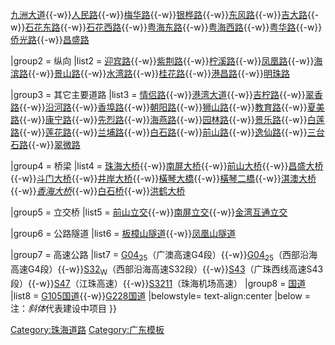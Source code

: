 {{Navbox
|name = 珠海主要道路
|title = <span style="color:#FFF">[[珠海市|<span style="color:#FFF">珠海市</span>]][[:Category:珠海道路|<span style="color:#FFF">主要道路</span>]]</span>
|above = 
|image = 
|titlestyle = background:blue; color:white;
|groupstyle = text-align:center; background:white; color:black;
|state = {{{state<includeonly>|collapsed</includeonly>}}}

|group1 = 横向
|list1 = [[珠海大道]]{{-w}}[[九洲大道 (珠海)|九洲大道]]{{-w}}[[人民路 (珠海)|人民路]]{{-w}}[[梅华路]]{{-w}}[[银桦路]]{{-w}}[[东风路 (珠海)|东风路]]{{-w}}[[吉大路]]{{-w}}[[石花路 (珠海)|石花东路]]{{-w}}[[石花路 (珠海)|石花西路]]{{-w}}[[粤海路 (珠海)|粤海东路]]{{-w}}[[粤海路 (珠海)|粤海西路]]{{-w}}[[粤华路 (珠海)|粤华路]]{{-w}}[[侨光路 (珠海)|侨光路]]{{-w}}[[昌盛路 (珠海)|昌盛路]]

|group2 = 纵向
|list2 = [[迎宾路 (珠海)|迎宾路]]{{-w}}[[紫荆路 (珠海)|紫荆路]]{{-w}}[[柠溪路]]{{-w}}[[凤凰路 (珠海)|凤凰路]]{{-w}}[[海滨路 (珠海)|海滨路]]{{-w}}[[景山路]]{{-w}}[[水湾路 (珠海)|水湾路]]{{-w}}[[桂花路 (珠海)|桂花路]]{{-w}}[[港昌路]]{{-w}}[[明珠路 (珠海)|明珠路]]

|group3 = 其它主要道路
|list3 = [[情侣路 (珠海)|情侣路]]{{-w}}[[港湾大道 (珠海)|港湾大道]]{{-w}}[[吉柠路]]{{-w}}[[翠香路]]{{-w}}[[沿河路 (珠海)|沿河路]]{{-w}}[[香埠路]]{{-w}}[[朝阳路 (珠海)|朝阳路]]{{-w}}[[狮山路 (珠海)|狮山路]]{{-w}}[[教育路 (珠海)|教育路]]{{-w}}[[夏美路]]{{-w}}[[康宁路 (珠海)|康宁路]]{{-w}}[[先烈路 (珠海)|先烈路]]{{-w}}[[海燕路 (珠海)|海燕路]]{{-w}}[[园林路 (珠海)|园林路]]{{-w}}[[景乐路]]{{-w}}[[白莲路 (珠海)|白莲路]]{{-w}}[[莲花路 (珠海)|莲花路]]{{-w}}[[兰埔路]]{{-w}}[[白石路 (珠海)|白石路]]{{-w}}[[前山路]]{{-w}}[[逸仙路 (珠海)|逸仙路]]{{-w}}[[三台石路]]{{-w}}[[翠微路 (珠海)|翠微路]]

|group4 = 桥梁
|list4 = [[珠海大桥]]{{-w}}[[南屏大桥 (珠海)|南屏大桥]]{{-w}}[[前山大桥]]{{-w}}[[昌盛大桥]]{{-w}}[[斗门大桥]]{{-w}}[[井岸大桥]]{{-w}}[[橫琴大橋]]{{-w}}[[橫琴二橋]]{{-w}}[[淇澳大桥]]{{-w}}''[[香海大桥]]''{{-w}}[[白石桥]]{{-w}}[[洪鹤大桥]]

|group5 = 立交桥
|list5 = [[前山立交]]{{-w}}[[南屏立交]]{{-w}}[[金湾互通立交]]

|group6 = 公路隧道
|list6 = [[板樟山隧道]]{{-w}}[[凤凰山隧道 (珠海)|凤凰山隧道]]

|group7 = 高速公路
|list7 = [[广澳高速公路|G04<sub>25<sub>]]（广澳高速G4段）{{-w}}[[西部沿海高速公路|G04<sub>25<sub>]]（西部沿海高速G4段）{{-w}}[[西部沿海高速公路|S32<sub>W<sub>]]（西部沿海高速S32段）{{-w}}[[广珠西线高速公路|S43]]（广珠西线高速S43段）{{-w}}[[江珠高速公路|S47]]（江珠高速）{{-w}}[[珠海机场高速公路|S3211]]（珠海机场高速）
|group8 = [[中华人民共和国国道|国道]]
|list8 = [[105国道|G105国道]]{{-w}}[[228国道|G228国道]]
|belowstyle= text-align:center
|below =注：''斜体''代表建设中项目
}}<noinclude>

<noinclude>
[[Category:珠海道路]]
[[Category:广东模板]]
</noinclude>